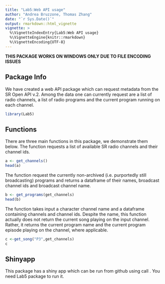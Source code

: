 ```yaml
---
title: "Lab5:Web API usage"
author: "Andrea Bruzzone, Thomas Zhang"
date: "`r Sys.Date()`"
output: rmarkdown::html_vignette
vignette: >
  %\VignetteIndexEntry{Lab5:Web API usage}
  %\VignetteEngine{knitr::rmarkdown}
  %\VignetteEncoding{UTF-8}
---
```

**THIS PACKAGE WORKS ON WINDOWS ONLY DUE TO FILE ENCODING ISSUES**

## Package Info

We have created a web API package which can request metadata from the SR Open API v.2. Among the data one can currently request are a list of radio channels, a list of radio programs and the current program running on each channel.
 
```r
library(Lab5)

```

## Functions

There are three main functions in this package, we demonstrate them below.
The function \code{get_channels} requests a list of available SR radio channels and their channel ids.
```r
a <- get_channels()
head(a)
```
The function \code{get_programs} request the currently non-archived (i.e. purportedly still broadcasting) programs and returns a dataframe of their names, broadcast channel ids and broadcast channel name.

```r
b <- get_programs(get_channels)
head(b)
```
The function \code{get_song} takes input a character channel name and a dataframe containing channels and channel ids. Despite the name, this function actually does not return the current song playing on the input channel. Rather, it returns the current program name and the current program episode playing on the channel, where applicable.

```r
c <-get_song("P3",get_channels)
c
```


## Shinyapp

This package has a shiny app which can be run from github using call \code{runGitHub("thozh912/Shinyapp")}.
You need Lab5 package to run it.

```r

```

